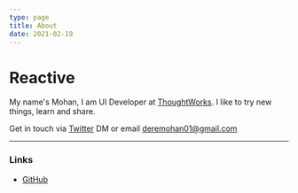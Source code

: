 ```yaml
---
type: page
title: About
date: 2021-02-19
---
```


# Reactive

My name's Mohan, I am UI Developer at [ThoughtWorks](https://www.thoughtworks.com/). I like to try new things, learn and share.

Get in touch via [Twitter](https://twitter.com/mohandere) DM or email deremohan01@gmail.com

---

### Links

- [GitHub](https://github.com/mohandere)
